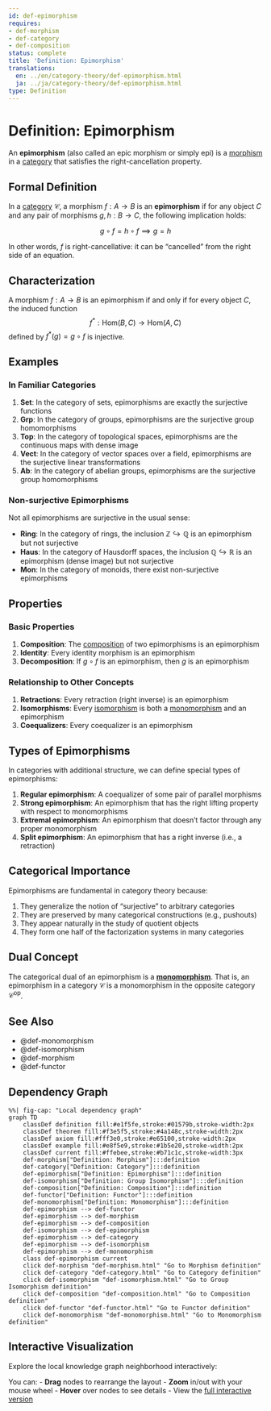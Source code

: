 ```yaml
---
id: def-epimorphism
requires:
- def-morphism
- def-category
- def-composition
status: complete
title: 'Definition: Epimorphism'
translations:
  en: ../en/category-theory/def-epimorphism.html
  ja: ../ja/category-theory/def-epimorphism.html
type: Definition
---
```


# Definition: Epimorphism {#def-epimorphism}

An **epimorphism** (also called an epic morphism or simply epi) is a [morphism](def-morphism.qmd) in a [category](def-category.qmd) that satisfies the right-cancellation property.

## Formal Definition

In a [category](def-category.qmd) $\mathcal{C}$, a morphism $f: A \to B$ is an **epimorphism** if for any object $C$ and any pair of morphisms $g, h: B \to C$, the following implication holds:

$$g \circ f = h \circ f \implies g = h$$

In other words, $f$ is right-cancellative: it can be "cancelled" from the right side of an equation.

## Characterization

A morphism $f: A \to B$ is an epimorphism if and only if for every object $C$, the induced function
$$f^*: \text{Hom}(B, C) \to \text{Hom}(A, C)$$
defined by $f^*(g) = g \circ f$ is injective.

## Examples

### In Familiar Categories

1. **Set**: In the category of sets, epimorphisms are exactly the surjective functions
2. **Grp**: In the category of groups, epimorphisms are the surjective group homomorphisms
3. **Top**: In the category of topological spaces, epimorphisms are the continuous maps with dense image
4. **Vect**: In the category of vector spaces over a field, epimorphisms are the surjective linear transformations
5. **Ab**: In the category of abelian groups, epimorphisms are the surjective group homomorphisms

### Non-surjective Epimorphisms

Not all epimorphisms are surjective in the usual sense:

- **Ring**: In the category of rings, the inclusion $\mathbb{Z} \hookrightarrow \mathbb{Q}$ is an epimorphism but not surjective
- **Haus**: In the category of Hausdorff spaces, the inclusion $\mathbb{Q} \hookrightarrow \mathbb{R}$ is an epimorphism (dense image) but not surjective
- **Mon**: In the category of monoids, there exist non-surjective epimorphisms

## Properties

### Basic Properties

1. **Composition**: The [composition](def-composition.qmd) of two epimorphisms is an epimorphism
2. **Identity**: Every identity morphism is an epimorphism
3. **Decomposition**: If $g \circ f$ is an epimorphism, then $g$ is an epimorphism

### Relationship to Other Concepts

1. **Retractions**: Every retraction (right inverse) is an epimorphism
2. **Isomorphisms**: Every [isomorphism](def-isomorphism.qmd) is both a [monomorphism](def-monomorphism.qmd) and an epimorphism
3. **Coequalizers**: Every coequalizer is an epimorphism

## Types of Epimorphisms

In categories with additional structure, we can define special types of epimorphisms:

1. **Regular epimorphism**: A coequalizer of some pair of parallel morphisms
2. **Strong epimorphism**: An epimorphism that has the right lifting property with respect to monomorphisms
3. **Extremal epimorphism**: An epimorphism that doesn't factor through any proper monomorphism
4. **Split epimorphism**: An epimorphism that has a right inverse (i.e., a retraction)

## Categorical Importance

Epimorphisms are fundamental in category theory because:

1. They generalize the notion of "surjective" to arbitrary categories
2. They are preserved by many categorical constructions (e.g., pushouts)
3. They appear naturally in the study of quotient objects
4. They form one half of the factorization systems in many categories

## Dual Concept

The categorical dual of an epimorphism is a **[monomorphism](def-monomorphism.qmd)**. That is, an epimorphism in a category $\mathcal{C}$ is a monomorphism in the opposite category $\mathcal{C}^{\text{op}}$.

## See Also

- @def-monomorphism
- @def-isomorphism
- @def-morphism
- @def-functor

## Dependency Graph

```mermaid
%%| fig-cap: "Local dependency graph"
graph TD
    classDef definition fill:#e1f5fe,stroke:#01579b,stroke-width:2px
    classDef theorem fill:#f3e5f5,stroke:#4a148c,stroke-width:2px
    classDef axiom fill:#fff3e0,stroke:#e65100,stroke-width:2px
    classDef example fill:#e8f5e9,stroke:#1b5e20,stroke-width:2px
    classDef current fill:#ffebee,stroke:#b71c1c,stroke-width:3px
    def-morphism["Definition: Morphism"]:::definition
    def-category["Definition: Category"]:::definition
    def-epimorphism["Definition: Epimorphism"]:::definition
    def-isomorphism["Definition: Group Isomorphism"]:::definition
    def-composition["Definition: Composition"]:::definition
    def-functor["Definition: Functor"]:::definition
    def-monomorphism["Definition: Monomorphism"]:::definition
    def-epimorphism --> def-functor
    def-epimorphism --> def-morphism
    def-epimorphism --> def-composition
    def-isomorphism --> def-epimorphism
    def-epimorphism --> def-category
    def-epimorphism --> def-isomorphism
    def-epimorphism --> def-monomorphism
    class def-epimorphism current
    click def-morphism "def-morphism.html" "Go to Morphism definition"
    click def-category "def-category.html" "Go to Category definition"
    click def-isomorphism "def-isomorphism.html" "Go to Group Isomorphism definition"
    click def-composition "def-composition.html" "Go to Composition definition"
    click def-functor "def-functor.html" "Go to Functor definition"
    click def-monomorphism "def-monomorphism.html" "Go to Monomorphism definition"
```

## Interactive Visualization

Explore the local knowledge graph neighborhood interactively:

::: {.graph-viz data-id="def-epimorphism" data-width="700" data-height="500"}
:::

You can:
- **Drag** nodes to rearrange the layout
- **Zoom** in/out with your mouse wheel
- **Hover** over nodes to see details
- View the [full interactive version](../../output/interactive/def-epimorphism.html){target="_blank"}

